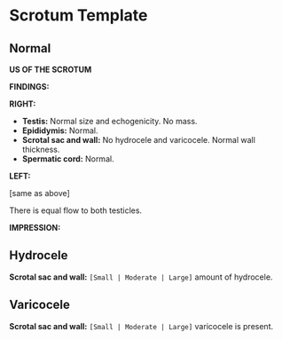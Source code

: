 # Scrotum Template

## Normal 

**US OF THE SCROTUM**

**FINDINGS:**

**RIGHT:** 

-   **Testis:** Normal size and echogenicity. No mass. 
-   **Epididymis:** Normal. 
-   **Scrotal sac and wall:** No hydrocele and varicocele. Normal wall thickness.
-   **Spermatic cord:** Normal. 

**LEFT:** 

[same as above]

There is equal flow to both testicles. 

**IMPRESSION:** 

## Hydrocele

**Scrotal sac and wall:** `[Small | Moderate | Large]` amount of hydrocele.

## Varicocele

**Scrotal sac and wall:** `[Small | Moderate | Large]` varicocele is present.
